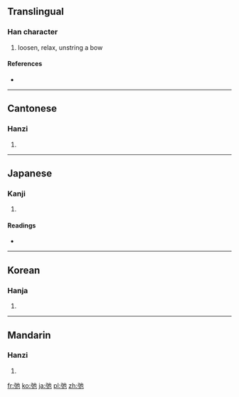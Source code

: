 ==Translingual==

===Han character===
{{Han char|rn=57|rad=弓|as=03|sn=6|four=1421<sub>2</sub>|canj=弓心木 (NPD)}}

# loosen, relax, unstring a bow

====References====
* {{Han ref|kx=0357.060|dkj=09724|dj=0673.140|hdz=20991.130|uh=5F1B|ud=24347|bh=A6A2|bd=42658}}

----

==Cantonese==

===Hanzi===
{{yue-hanzi|jyut=|y=chi4}}

# {{defn|Cantonese|sort=弓03}}

----

==Japanese==

===Kanji===
{{ja-kanji|grade=|rs=弓03}}

# {{defn|Japanese|sort=弓03}}

====Readings====
* {{ja-readings|on=[[し]] (shi), [[ち]] (chi)|kun=[[ゆるむ]] (yurumu)}}

----

==Korean==

===Hanja===
{{ko-hanja|hangeul=이|eumhun=|rv=i|mr=i|y=i}}

# {{defn|Korean|sort=弓03}}

----

==Mandarin==

===Hanzi===
{{cmn-hanzi|pin=[[chí]] ([[chi2]])|wg=ch'ih<sup>2</sup>}}

# {{defn|Mandarin|sort=弓03}}

[[fr:弛]]
[[ko:弛]]
[[ja:弛]]
[[pl:弛]]
[[zh:弛]]